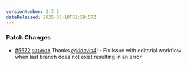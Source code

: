 ```yaml
---
versionNumber: 2.7.3
dateReleased: 2025-03-18T02:59:57Z
---
```


### Patch Changes

-   [#5572](https://github.com/tinacms/tinacms/pull/5572) [`991db1f`](https://github.com/tinacms/tinacms/commit/991db1f10c1f9cf9211d7e82bd56658cdcce24c7) Thanks [@kldavis4](https://github.com/kldavis4)! - Fix issue with editorial workflow when last branch does not exist resulting in an error

